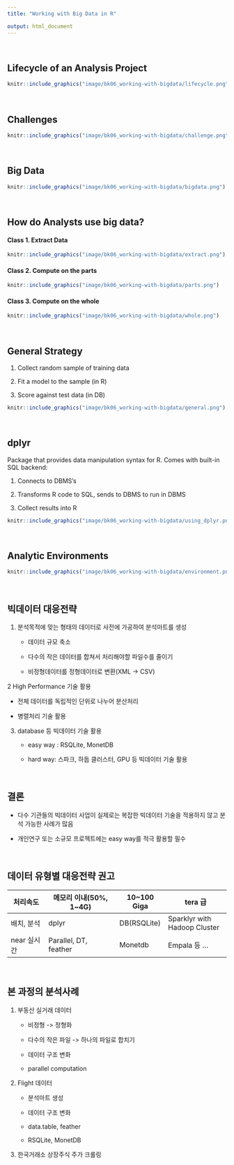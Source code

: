 ```yaml
---
title: "Working with Big Data in R"

output: html_document
---
```


<br>

## Lifecycle of an Analysis Project


```r
knitr::include_graphics("image/bk06_working-with-bigdata/lifecycle.png")
```


<br>

## Challenges

```r
knitr::include_graphics("image/bk06_working-with-bigdata/challenge.png")
```

<br>

## Big Data

```r
knitr::include_graphics("image/bk06_working-with-bigdata/bigdata.png")
```

<br>

## How do Analysts use big data?


#### Class 1. Extract Data


```r
knitr::include_graphics("image/bk06_working-with-bigdata/extract.png")
```


#### Class 2. Compute on the parts


```r
knitr::include_graphics("image/bk06_working-with-bigdata/parts.png")
```

#### Class 3. Compute on the whole


```r
knitr::include_graphics("image/bk06_working-with-bigdata/whole.png")
```

<br>

## General Strategy

1. Collect random sample of training data

2. Fit a model to the sample (in R)

3. Score against test data (in DB)


```r
knitr::include_graphics("image/bk06_working-with-bigdata/general.png")

```

<br>

## dplyr

Package that provides data manipulation syntax for R. Comes with built-in SQL backend:

1. Connects to DBMS’s

2. Transforms R code to SQL, sends to DBMS to run in DBMS

3. Collect results into R

```r
knitr::include_graphics("image/bk06_working-with-bigdata/using_dplyr.png")

```


<br>

## Analytic Environments


```r
knitr::include_graphics("image/bk06_working-with-bigdata/environment.png")

```

<br>

## 빅데이터 대응전략

1. 분석목적에 맞는 형태의 데이터로 사전에 가공하여 분석마트를 생성
	
	-  데이터 규모 축소

	-  다수의 작은 데이터를 합쳐서 처리해야할 파일수를 줄이기

	-  비정형데이터를 정형데이터로 변환(XML -> CSV) 

2 High Performance 기술 활용

  - 전체 데이터를 독립적인 단위로 나누어 분산처리

  - 병렬처리 기술 활용

3. database 등 빅데이터 기술 활용 

	- easy way : RSQLite, MonetDB

	- hard way: 스파크, 하둡 클러스터, GPU 등 빅데이터 기술 활용

<br>
  
## 결론 

- 다수 기관들의 빅데이터 사업이 실제로는 복잡한 빅데이터 기술을 적용하지 않고 분석 가능한 사례가 많음 

- 개인연구 또는 소규모 프로젝트에는 easy way를 적극 활용할 필수

<br>

## 데이터 유형별 대응전략 권고


처리속도     | 메모리 이내(50%, 1~4G) | 10~100 Giga   | tera 급
-------------|------------------------|---------------|---------------------
배치, 분석   | dplyr                  | DB(RSQLite)   | Sparklyr with Hadoop Cluster
near 실시간  | Parallel, DT, feather  | Monetdb       | Empala 등 ...


<br>

## 본 과정의 분석사례


1. 부동산 실거래 데이터

	- 비정형 -> 정형화

	- 다수의 작은 파일 -> 하나의 파일로 합치기

	- 데이터 구조 변화

	- parallel computation


2. Flight 데이터

	- 분석마트 생성

	- 데이터 구조 변화
	
	- data.table, feather
	
	- RSQLite, MonetDB


3. 한국거래소 상장주식 주가 크롤링

  



